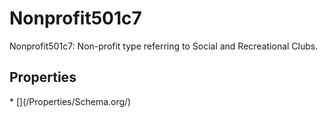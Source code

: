 # Nonprofit501c7

Nonprofit501c7: Non-profit type referring to Social and Recreational Clubs.

## Properties

<Grid>
* [](/Properties/Schema.org/)

</Grid>

